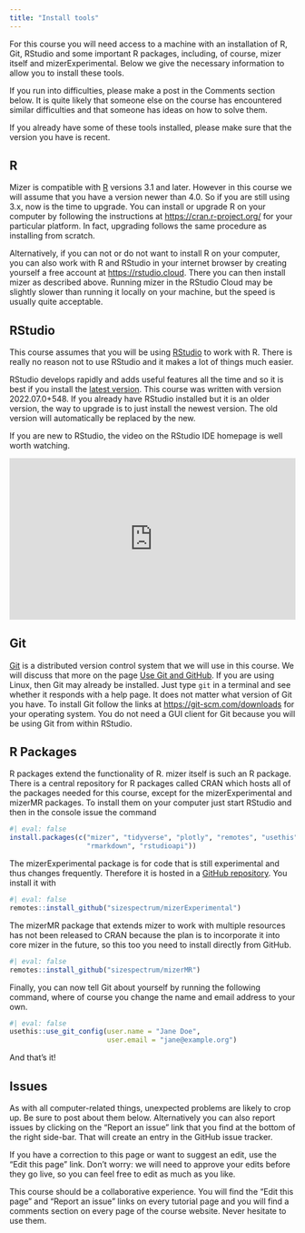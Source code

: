 ```yaml
---
title: "Install tools"
---
```


For this course you will need access to a machine with an installation of R, Git, RStudio and some important R packages, including, of course, mizer itself and mizerExperimental. Below we give the necessary information to allow you to install these tools.

If you run into difficulties, please make a post in the Comments section below. It is quite likely that someone else on the course has encountered similar difficulties and that someone has ideas on how to solve them.

If you already have some of these tools installed, please make sure that the version you have is recent.

## R

Mizer is compatible with [R](https://www.r-project.org/) versions 3.1 and later. However in this course we will assume that you have a version newer than 4.0. So if you are still using 3.x, now is the time to upgrade. You can install or upgrade R on your computer by following the instructions at <https://cran.r-project.org/> for your particular platform. In fact, upgrading follows the same procedure as installing from scratch.

Alternatively, if you can not or do not want to install R on your computer, you can also work with R and RStudio in your internet browser by creating yourself a free account at <https://rstudio.cloud>. There you can then install mizer as described above. Running mizer in the RStudio Cloud may be slightly slower than running it locally on your machine, but the speed is usually quite acceptable.

## RStudio

This course assumes that you will be using [RStudio](https://www.rstudio.com/products/rstudio/) to work with R. There is really no reason not to use RStudio and it makes a lot of things much easier. 

RStudio develops rapidly and adds useful features all the time and so it is best if you install the [latest version](https://www.rstudio.com/products/rstudio/download/preview/). This course was written with version 2022.07.0+548. If you already have RStudio installed but it is an older version, the way to upgrade is to just install the newest version. The old version will automatically be replaced by the new.

If you are new to RStudio, the video on the RStudio IDE homepage is well worth watching.

```{=html}
<div class="wistia_responsive_padding" style="padding:56.25% 0 0 0;position:relative;">
  <div class="wistia_responsive_wrapper" style="height:100%;left:0;position:absolute;top:0;width:100%;">
    <iframe allowfullscreen class="wistia_embed" frameborder="0" height="100%" id="wistia_embed" name="wistia_embed" scrolling="no" src="https://fast.wistia.net/embed/iframe/520zbd3tij?videoFoam=true" title="RStudio IDE Overview Video" width="100%"></iframe>
  </div>
</div>
<script async src="https://fast.wistia.net/assets/external/E-v1.js">
</script>
```

## Git

[Git](https://git-scm.com/) is a distributed version control system that we will use in this course. We will discuss that more on the page [Use Git and GitHub](use-git-and-github.qmd). If you are using Linux, then Git may already be installed. Just type `git` in a terminal and see whether it responds with a help page. It does not matter what version of Git you have. To install Git follow the links at <https://git-scm.com/downloads> for your operating system. You do not need a GUI client for Git because you will be using Git from within RStudio.

## R Packages

R packages extend the functionality of R. mizer itself is such an R package. There is a central repository for R packages called CRAN which hosts all of the packages needed for this course, except for the mizerExperimental and mizerMR packages. To install them on your computer just start RStudio and then in the console issue the command

```r
#| eval: false
install.packages(c("mizer", "tidyverse", "plotly", "remotes", "usethis",
                   "rmarkdown", "rstudioapi"))
```

The mizerExperimental package is for code that is still experimental and thus changes frequently. Therefore it is hosted in a [GitHub repository](https://github.com/sizespectrum/mizerExperimental). You install it with

```r
#| eval: false
remotes::install_github("sizespectrum/mizerExperimental")
```

The mizerMR package that extends mizer to work with multiple resources has not been released to CRAN because the plan is to incorporate it into core mizer in the future, so this too you need to install directly from GitHub.

```r
#| eval: false
remotes::install_github("sizespectrum/mizerMR")
```

Finally, you can now tell Git about yourself by running the following command, where of course you change the name and email address to your own.

```r
#| eval: false
usethis::use_git_config(user.name = "Jane Doe", 
                        user.email = "jane@example.org")
```

And that's it! 

## Issues

As with all computer-related things, unexpected problems are likely to crop up. Be sure to post about them below. Alternatively you can also report issues by clicking on the "Report an issue" link that you find at the bottom of the right side-bar. That will create an entry in the GitHub issue tracker. 

If you have a correction to this page or want to suggest an edit, use the "Edit this page" link. Don't worry: we will need to approve your edits before they go live, so you can feel free to edit as much as you like. 

This course should be a collaborative experience. You will find the "Edit this page" and "Report an issue" links on every tutorial page and you will find a comments section on every page of the course website. Never hesitate to use them.

